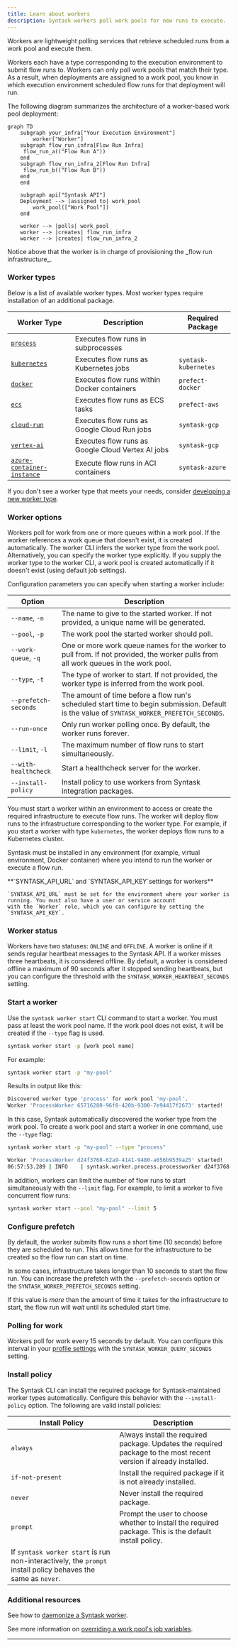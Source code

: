 ```yaml
---
title: Learn about workers
description: Syntask workers poll work pools for new runs to execute.
---
```


Workers are lightweight polling services that retrieve scheduled runs from a work pool and execute them.

Workers each have a type corresponding to the execution environment to submit flow runs to.
Workers can only poll work pools that match their type.
As a result, when deployments are assigned to a work pool, you know in which execution environment scheduled flow runs for that deployment will run.

The following diagram summarizes the architecture of a worker-based work pool deployment:

```mermaid
graph TD
    subgraph your_infra["Your Execution Environment"]
        worker["Worker"]
    subgraph flow_run_infra[Flow Run Infra]
     flow_run_a(("Flow Run A"))
    end
    subgraph flow_run_infra_2[Flow Run Infra]
     flow_run_b(("Flow Run B"))
    end      
    end

    subgraph api["Syntask API"]
    Deployment --> |assigned to| work_pool
        work_pool(["Work Pool"])
    end

    worker --> |polls| work_pool
    worker --> |creates| flow_run_infra
    worker --> |creates| flow_run_infra_2
```

<Tip>
Notice above that the worker is in charge of provisioning the _flow run infrastructure_.
</Tip>

### Worker types

Below is a list of available worker types. Most worker types require installation of an additional package.

| Worker Type | Description | Required Package |
| --- | --- | --- |
| [`process`](https://syntask-python-sdk-docs.netlify.app/syntask/workers/process/) | Executes flow runs in subprocesses | |
| [`kubernetes`](https://synopkg.github.io/syntask-kubernetes/worker/) | Executes flow runs as Kubernetes jobs | `syntask-kubernetes` |
| [`docker`](https://synopkg.github.io/prefect-docker/worker/) | Executes flow runs within Docker containers | `prefect-docker` |
| [`ecs`](https://synopkg.github.io/prefect-aws/ecs_worker/) | Executes flow runs as ECS tasks | `prefect-aws` |
| [`cloud-run`](https://synopkg.github.io/syntask-gcp/cloud_run_worker/) | Executes flow runs as Google Cloud Run jobs | `syntask-gcp` |
| [`vertex-ai`](https://synopkg.github.io/syntask-gcp/vertex_worker/) | Executes flow runs as Google Cloud Vertex AI jobs | `syntask-gcp` |
| [`azure-container-instance`](https://synopkg.github.io/syntask-azure/container_instance_worker/) | Execute flow runs in ACI containers | `syntask-azure` |

If you don't see a worker type that meets your needs, consider 
[developing a new worker type](/contribute/develop-a-new-worker-type/).

### Worker options

Workers poll for work from one or more queues within a work pool. If the worker references a work queue that doesn't exist, it is created automatically.
The worker CLI infers the worker type from the work pool.
Alternatively, you can specify the worker type explicitly.
If you supply the worker type to the worker CLI, a work pool is created automatically if it doesn't exist (using default job settings).

Configuration parameters you can specify when starting a worker include:

| Option                                            | Description                                                                                                                                 |
| ------------------------------------------------- | ------------------------------------------------------------------------------------------------------------------------------------------- |
| `--name`, `-n`                                    | The name to give to the started worker. If not provided, a unique name will be generated.                                                   |
| `--pool`, `-p`                                    | The work pool the started worker should poll.                                                                                               |
| `--work-queue`, `-q`                              | One or more work queue names for the worker to pull from. If not provided, the worker pulls from all work queues in the work pool.      |
| `--type`, `-t`                                    | The type of worker to start. If not provided, the worker type is inferred from the work pool.                                          |
| <span class="no-wrap">`--prefetch-seconds`</span> | The amount of time before a flow run's scheduled start time to begin submission. Default is the value of `SYNTASK_WORKER_PREFETCH_SECONDS`. |
| `--run-once`                                      | Only run worker polling once. By default, the worker runs forever.                                                                          |
| `--limit`, `-l`                                   | The maximum number of flow runs to start simultaneously.                                                                                    |
| `--with-healthcheck`                                   | Start a healthcheck server for the worker.                                                                                    |
| `--install-policy`                                   | Install policy to use workers from Syntask integration packages.                                                                                    |

You must start a worker within an environment to access or create the required infrastructure to execute flow runs. 
The worker will deploy flow runs to the infrastructure corresponding to the worker type. For example, if you start a worker with 
type `kubernetes`, the worker deploys flow runs to a Kubernetes cluster.

Syntask must be installed in any environment (for example, virtual environment, Docker container) where you intend to run the worker or 
execute a flow run.

<Tip>
**`SYNTASK_API_URL` and `SYNTASK_API_KEY`settings for workers**

    `SYNTASK_API_URL` must be set for the environment where your worker is running. You must also have a user or service account 
    with the `Worker` role, which you can configure by setting the `SYNTASK_API_KEY`.
</Tip>

### Worker status

Workers have two statuses: `ONLINE` and `OFFLINE`. A worker is online if it sends regular heartbeat messages to the Syntask API. 
If a worker misses three heartbeats, it is considered offline. By default, a worker is considered offline a maximum of 90 seconds 
after it stopped sending heartbeats, but you can configure the threshold with the `SYNTASK_WORKER_HEARTBEAT_SECONDS` setting.

### Start a worker

Use the `syntask worker start` CLI command to start a worker. You must pass at least the work pool name. 
If the work pool does not exist, it will be created if the `--type` flag is used.

```bash
syntask worker start -p [work pool name]
```

For example:

```bash
syntask worker start -p "my-pool"
```

Results in output like this:

```bash
Discovered worker type 'process' for work pool 'my-pool'.
Worker 'ProcessWorker 65716280-96f8-420b-9300-7e94417f2673' started!
```

In this case, Syntask automatically discovered the worker type from the work pool.
To create a work pool and start a worker in one command, use the `--type` flag:

```bash
syntask worker start -p "my-pool" --type "process"
```

```bash
Worker 'ProcessWorker d24f3768-62a9-4141-9480-a056b9539a25' started!
06:57:53.289 | INFO    | syntask.worker.process.processworker d24f3768-62a9-4141-9480-a056b9539a25 - Worker pool 'my-pool' created.
```

In addition, workers can limit the number of flow runs to start simultaneously with the `--limit` flag.
For example, to limit a worker to five concurrent flow runs:

```bash
syntask worker start --pool "my-pool" --limit 5
```

### Configure prefetch

By default, the worker submits flow runs a short time (10 seconds) before they are scheduled to run. 
This allows time for the infrastructure to be created so the flow run can start on time.

In some cases, infrastructure takes longer than 10 seconds to start the flow run. You can increase the prefetch with the 
`--prefetch-seconds` option or the `SYNTASK_WORKER_PREFETCH_SECONDS` setting.

If this value is _more_ than the amount of time it takes for the infrastructure to start, the flow run will _wait_ until its 
scheduled start time.

### Polling for work

Workers poll for work every 15 seconds by default. You can configure this interval in your [profile settings](/3.0/manage/settings-and-profiles/) 
with the
`SYNTASK_WORKER_QUERY_SECONDS` setting.

### Install policy

The Syntask CLI can install the required package for Syntask-maintained worker types automatically. Configure this behavior 
with the `--install-policy` option. The following are valid install policies:

| Install Policy | Description |
| --- | --- |
| `always` | Always install the required package. Updates the required package to the most recent version if already installed. |
| `if-not-present` | Install the required package if it is not already installed. |
| `never` | Never install the required package. |
| `prompt` | Prompt the user to choose whether to install the required package. This is the default install policy. 
If `syntask worker start` is run non-interactively, the `prompt` install policy behaves the same as `never`. |

### Additional resources

See how to [daemonize a Syntask worker](/3.0/resources/daemonize-processes/).

See more information on [overriding a work pool's job variables](/3.0/deploy/infrastructure-concepts/customize).

---------
